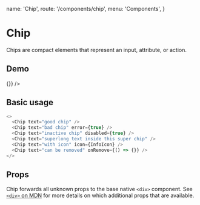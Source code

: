   name: 'Chip',
  route: '/components/chip',
  menu: 'Components',
}


# Chip

Chips are compact elements that represent an input, attribute, or action.

## Demo

<div
  style={{
    padding: '2px',
    display: 'inline-grid',
    gridGap: '10px',
    gridTemplateColumns: 'repeat(auto-fit, minmax(100px, 1fr))',
    width: '100%',
  }}
>
  <Chip text="good chip" />
  <Chip text="bad chip" error={true} />
  <Chip text="inactive chip" disabled={true} />
  <Chip text="superlong text inside this super chip" />
  <Chip text="with icon" icon={InfoIcon} />
  <Chip text="can be removed" onRemove={() => {}} />
</div>

## Basic usage

```typescript type="live"
<>
  <Chip text="good chip" />
  <Chip text="bad chip" error={true} />
  <Chip text="inactive chip" disabled={true} />
  <Chip text="superlong text inside this super chip" />
  <Chip text="with icon" icon={InfoIcon} />
  <Chip text="can be removed" onRemove={() => {}} />
</>
```

## Props

Chip forwards all unknown props to the base native `<div>` component. See
[`<div>` on MDN](https://developer.mozilla.org/en-US/docs/Web/HTML/Element/div) for more
details on which additional props that are available.

<Props of="Chip" />
